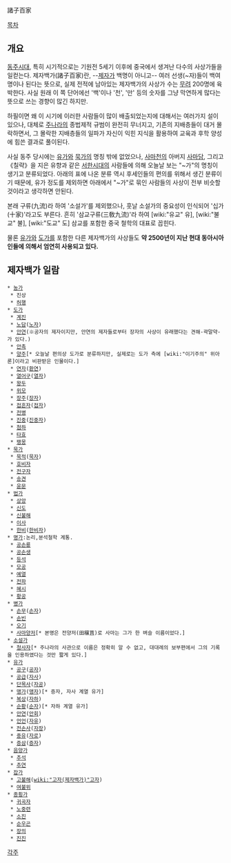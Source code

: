 諸子百家

[[목차]]
== 개요 ==
[[동주시대]], 특히 시기적으로는 기원전 5세기 이후에 중국에서 생겨난 다수의 사상가들을 일컫는다. 제자백가(諸子百家)란, --[[제자]]가 백명이 아니고-- 여러 선생(~자)들이 백여명이나 된다는 뜻으로, 실제 전적에 남아있는 제자백가의 사상가 수는 [[무려]] 200명에 육박한다. 사실 원래 이 쪽 단어에선 '백'이나 '천', '만' 등의 숫자를 그냥 막연하게 많다는 뜻으로 쓰는 경향이 많긴 하지만.

하필이면 왜 이 시기에 이러한 사람들이 많이 배출되었는지에 대해서는 여러가지 설이 있으나, 대체로 [[주나라]]의 종법제적 규범이 완전히 무너지고, 기존의 지배층들이 대거 몰락하면서, 그 몰락한 지배층들의 일파가 자신이 익힌 지식을 활용하여 교육과 후학 양성에 힘쓴 결과로 풀이된다.

사실 동주 당시에는 [[유가]]와 [[묵가]]의 명칭 밖에 없었으나, [[사마천]]의 아버지 [[사마담]], 그리고 《칠략》을 지은 유향과 같은 [[서한]]시대의 사람들에 의해 오늘날 보는 "~가"의 명칭이 생기고 분류되었다. 아래의 표에 나온 분류 역시 후세인들의 편의를 위해서 생긴 분류이기 때문에, 유가 정도를 제외하면 아래에서 "~가"로 묶인 사람들의 사상이 전부 비슷할 것이라고 생각하면 안된다.

본래 구류(九流)라 하여 '소설가'를 제외했으나, 훗날 소설가의 중요성이 인식되어 '십가(十家)'라고도 부른다. 흔히 '삼교구류(三敎九流)'라 하여 [wiki:"유교" 유], [wiki:"불교" 불], [wiki:"도교" 도] 삼교를 포함한 중국 철학의 대표로 꼽힌다.

물론 [[유가]]와 [[도가]]를 포함한 다른 제자백가의 사상들도 '''약 2500년이 지난 현대 동아시아인들에 의해서 엄연히 사용되고 있다.'''

== 제자백가 일람 ==
 * [[농가]]
  * 진상
  * [[허행]]
 * [[도가]]
  * [[계진]]
  * [[노담]]([[노자]])
  * [[안연]](※공자의 제자이지만, 안연의 제자들로부터 장자의 사상이 유래했다는 견해-곽말약-가 있다.)
  * [[안촉]]
  * [[양주]][* 오늘날 편의상 도가로 분류하지만, 실제로는 도가 측에 [wiki:"이기주의" 위아론]이라고 비판받은 인물이다.] 
  * [[연자]]([[환연]])
  * [[열어구]]([[열자]])
  * [[왕두]]
  * [[위모]]
  * [[장주]]([[장자]])
  * [[접흔자]]([[접자]])
  * [[전병]]
  * [[진중]]([[진중자]])
  * [[첨하]]
  * [[타효]]
  * [[팽몽]]
 * [[묵가]]
  * [[묵적]]([[묵자]])
  * [[호비자]]
  * [[전구자]]
  * [[송견]]
  * [[윤문]]
 * [[법가]]
  * [[상앙]]
  * [[신도]]
  * [[신불해]]
  * [[이사]]
  * [[한비]]([[한비자]])
 * [[명가]]:논리,분석철학 계통.
  * [[공손룡]]
  * [[공손생]]
  * [[등석]]
  * [[모공]]
  * [[예열]]
  * [[전파]]
  * [[혜시]]
  * [[황공]]
 * [[병가]]
  * [[손무]]([[손자]])
  * [[손빈]]
  * [[오기]]
  * [[사마양저]][* 본명은 전양저(田穰苴)로 사마는 그가 한 벼슬 이름이었다.]
 * [[소설가]]
  * [[청사자]][* 주나라의 사관으로 이름은 정확히 알 수 없고, 대대례의 보부편에서 그의 기록을 인용하였다는 것만 짧게 있다.]
 * [[유가]]
  * [[공구]]([[공자]])
  * [[공급]]([[자사]])
  * [[단목사]]([[자공]])
  * [[맹가]]([[맹자]])[* 증자, 자사 계열 유가]
  * [[복상]]([[자하]])
  * [[순황]]([[순자]])[* 자하 계열 유가]
  * [[안연]]([[안회]])
  * [[언언]]([[자유]])
  * [[전손사]]([[자장]])
  * [[중유]]([[자로]])
  * [[증삼]]([[증자]])
 * [[음양가]]
  * [[추석]]
  * [[추연]]
 * [[잡가]]
  * [[고불해]]([[wiki:"고자(제자백가)"고자]])
  * [[여불위]]
 * [[종횡가]]
  * [[귀곡자]]
  * [[노중련]]
  * [[소진]]
  * [[순우곤]]
  * [[장의]]
  * [[진진]]

[[각주]]
